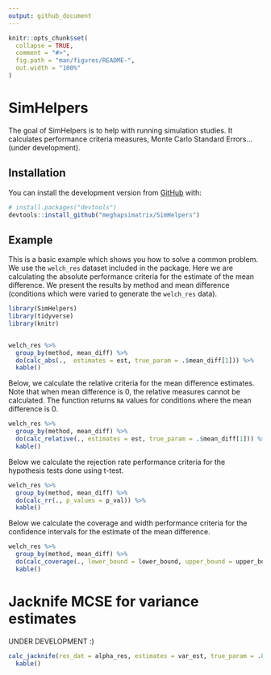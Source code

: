 ```yaml
---
output: github_document
---
```


<!-- README.md is generated from README.Rmd. Please edit that file -->

```r
knitr::opts_chunk$set(
  collapse = TRUE,
  comment = "#>",
  fig.path = "man/figures/README-",
  out.width = "100%"
)
```

# SimHelpers

<!-- badges: start -->
<!-- badges: end -->

The goal of SimHelpers is to help with running simulation studies. It calculates performance criteria measures, Monte Carlo Standard Errors...(under development).

## Installation

You can install the development version from [GitHub](https://github.com/) with:

``` r
# install.packages("devtools")
devtools::install_github("meghapsimatrix/SimHelpers")
```
## Example

This is a basic example which shows you how to solve a common problem. We use the `welch_res` dataset included in the package. Here we are calculating the absolute performance criteria for the estimate of the mean difference. We present the results by method and mean difference (conditions which were varied to generate the `welch_res` data).


```r
library(SimHelpers)
library(tidyverse)
library(knitr)


welch_res %>%
  group_by(method, mean_diff) %>%
  do(calc_abs(.,  estimates = est, true_param = .$mean_diff[1])) %>%
  kable()
```

Below, we calculate the relative criteria for the mean difference estimates. Note that when mean difference is 0, the relative measures cannot be calculated. The function returns `NA` values for conditions where the mean difference is 0. 

```r
welch_res %>%
  group_by(method, mean_diff) %>%
  do(calc_relative(., estimates = est, true_param = .$mean_diff[1])) %>%
  kable()

```


Below we calculate the rejection rate performance criteria for the hypothesis tests done using t-test.  

```r
welch_res %>%
  group_by(method, mean_diff) %>%
  do(calc_rr(., p_values = p_val)) %>%
  kable()
```


Below we calculate the coverage and width performance criteria for the confidence intervals for the estimate of the mean difference.

```r
welch_res %>%
  group_by(method, mean_diff) %>%
  do(calc_coverage(., lower_bound = lower_bound, upper_bound = upper_bound, true_param = .$mean_diff[1])) %>%
  kable()
```


# Jacknife MCSE for variance estimates

UNDER DEVELOPMENT :) 

```r
calc_jacknife(res_dat = alpha_res, estimates = var_est, true_param = .8) %>%
  kable()
```

